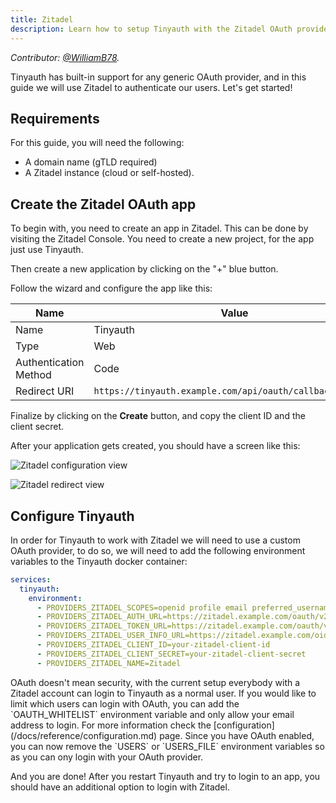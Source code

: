 ```yaml
---
title: Zitadel
description: Learn how to setup Tinyauth with the Zitadel OAuth provider.
---
```


_Contributor: [@WilliamB78](https://github.com/WilliamB78)._

Tinyauth has built-in support for any generic OAuth provider, and in this guide we will use Zitadel to authenticate our users. Let's get started!

## Requirements

For this guide, you will need the following:

- A domain name (gTLD required)
- A Zitadel instance (cloud or self-hosted).

## Create the Zitadel OAuth app

To begin with, you need to create an app in Zitadel. This can be done by visiting the Zitadel Console. You need to create a new project, for the app just use Tinyauth.

Then create a new application by clicking on the "+" blue button.

Follow the wizard and configure the app like this:

| Name                  | Value                                                     |
| --------------------- | --------------------------------------------------------- |
| Name                  | Tinyauth                                                  |
| Type                  | Web                                                       |
| Authentication Method | Code                                                      |
| Redirect URI          | `https://tinyauth.example.com/api/oauth/callback/generic` |

Finalize by clicking on the **Create** button, and copy the client ID and the client secret.

After your application gets created, you should have a screen like this:

![Zitadel configuration view](/screenshots/zitadel-configuration-view.png)

![Zitadel redirect view](/screenshots/zitadel-redirect-view.png)

## Configure Tinyauth

In order for Tinyauth to work with Zitadel we will need to use a custom OAuth provider, to do so, we will need to add the following environment variables to the Tinyauth docker container:

```yaml
services:
  tinyauth:
    environment:
      - PROVIDERS_ZITADEL_SCOPES=openid profile email preferred_username groups
      - PROVIDERS_ZITADEL_AUTH_URL=https://zitadel.example.com/oauth/v2/authorize
      - PROVIDERS_ZITADEL_TOKEN_URL=https://zitadel.example.com/oauth/v2/token
      - PROVIDERS_ZITADEL_USER_INFO_URL=https://zitadel.example.com/oidc/v1/userinfo
      - PROVIDERS_ZITADEL_CLIENT_ID=your-zitadel-client-id
      - PROVIDERS_ZITADEL_CLIENT_SECRET=your-zitadel-client-secret
      - PROVIDERS_ZITADEL_NAME=Zitadel
```

<Callout type="warning">
  OAuth doesn't mean security, with the current setup everybody with a Zitadel
  account can login to Tinyauth as a normal user. If you would like to limit
  which users can login with OAuth, you can add the `OAUTH_WHITELIST`
  environment variable and only allow your email address to login. For more
  information check the [configuration](/docs/reference/configuration.md) page.
</Callout>

<Callout type="tip">
  Since you have OAuth enabled, you can now remove the `USERS` or `USERS_FILE`
  environment variables so as you can ony login with your OAuth provider.
</Callout>

And you are done! After you restart Tinyauth and try to login to an app, you should have an additional option to login with Zitadel.
